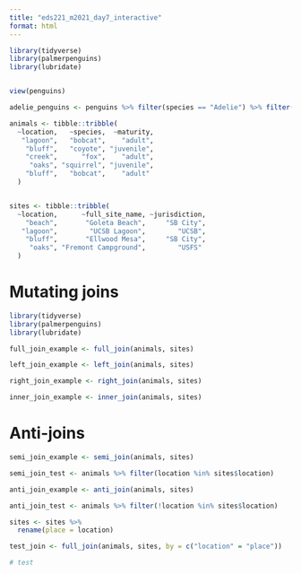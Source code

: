 ```yaml
---
title: "eds221_m2021_day7_interactive"
format: html
---
```

```r
library(tidyverse)
library(palmerpenguins)
library(lubridate)


view(penguins)

adelie_penguins <- penguins %>% filter(species == "Adelie") %>% filter(!(is.na ("flipper_length_mm")))


```

```r
animals <- tibble::tribble(
  ~location,   ~species,  ~maturity,
   "lagoon",   "bobcat",    "adult",
    "bluff",   "coyote", "juvenile",
    "creek",      "fox",    "adult",
     "oaks", "squirrel", "juvenile",
    "bluff",   "bobcat",    "adult"
  )


sites <- tibble::tribble(
  ~location,      ~full_site_name, ~jurisdiction,
    "beach",       "Goleta Beach",     "SB City",
   "lagoon",        "UCSB Lagoon",        "UCSB",
    "bluff",       "Ellwood Mesa",     "SB City",
     "oaks", "Fremont Campground",        "USFS"
  )

```

# Mutating joins


```r

library(tidyverse)
library(palmerpenguins)
library(lubridate)

full_join_example <- full_join(animals, sites)

left_join_example <- left_join(animals, sites)

right_join_example <- right_join(animals, sites)

inner_join_example <- inner_join(animals, sites)

```

# Anti-joins

```r
semi_join_example <- semi_join(animals, sites)

semi_join_test <- animals %>% filter(location %in% sites$location)

anti_join_example <- anti_join(animals, sites)

anti_join_test <- animals %>% filter(!location %in% sites$location)

```

```r
sites <- sites %>%
  rename(place = location)

test_join <- full_join(animals, sites, by = c("location" = "place"))

# test

```


